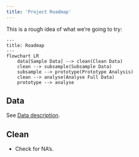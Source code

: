 ```yaml
---
title: 'Project Roadmap'
---
```


This is a rough idea of what we're going to try:

```mermaid
---
title: Roadmap
---
flowchart LR
    data[Sample Data] --> clean(Clean Data)
    clean --> subsample(Subsample Data)
    subsample --> prototype(Prototype Analysis)
    clean --> analyse(Analyse Full Data)
    prototype --> analyse
```

## Data

See [Data description](data-description.qmd).

## Clean

- Check for NA's.

